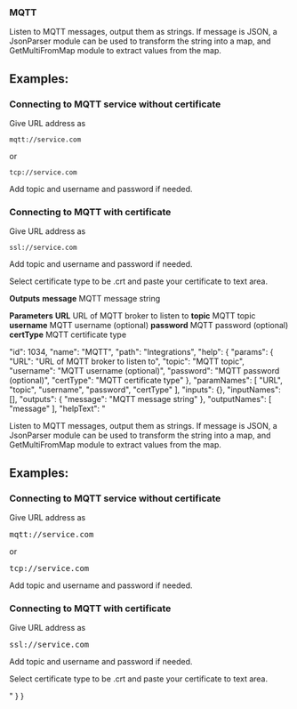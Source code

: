 ### MQTT

Listen to MQTT messages, output them as strings. If message is JSON, a JsonParser module can be used to transform the string into a map, and GetMultiFromMap module to extract values from the map.  


## Examples:

### Connecting to MQTT service without certificate
Give URL address as  


```
mqtt://service.com
```
or  


```
tcp://service.com
```
Add topic and username and password if needed.  


### Connecting to MQTT with certificate
Give URL address as  


```
ssl://service.com
```
Add topic and username and password if needed.  

Select certificate type to be .crt and paste your certificate to text area.




**Outputs**
**message**
MQTT message string


**Parameters**
**URL**
URL of MQTT broker to listen to
**topic**
MQTT topic
**username**
MQTT username (optional)
**password**
MQTT password (optional)
**certType**
MQTT certificate type


  "id": 1034,
  "name": "MQTT",
  "path": "Integrations",
  "help": {
    "params": {
      "URL": "URL of MQTT broker to listen to",
      "topic": "MQTT topic",
      "username": "MQTT username (optional)",
      "password": "MQTT password (optional)",
      "certType": "MQTT certificate type"
    },
    "paramNames": [
      "URL",
      "topic",
      "username",
      "password",
      "certType"
    ],
    "inputs": {},
    "inputNames": [],
    "outputs": {
      "message": "MQTT message string"
    },
    "outputNames": [
      "message"
    ],
    "helpText": "<p>Listen to MQTT messages, output them as strings. If message is JSON, a JsonParser module can be used to transform the string into a map, and GetMultiFromMap module to extract values from the map.</p><h2>Examples:</h2><h3>Connecting to MQTT service without certificate</h3><p>Give URL address as</p><pre>mqtt://service.com</pre><p>or</p><pre>tcp://service.com</pre><p>Add topic and username and password if needed.</p><h3>Connecting to MQTT with certificate</h3><p>Give URL address as</p><pre>ssl://service.com</pre><p>Add topic and username and password if needed.</p><p>Select certificate type to be .crt and paste your certificate to text area.</p>"
  }
}